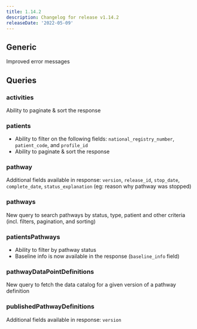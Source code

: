 ```yaml
---
title: 1.14.2
description: Changelog for release v1.14.2
releaseDate: '2022-05-09'
---
```


## Generic

Improved error messages

## Queries

### activities

Ability to paginate & sort the response

### patients

- Ability to filter on the following fields: `national_registry_number`, `patient_code`, and `profile_id`
- Ability to paginate & sort the response

### pathway

Additional fields available in response: `version`, `release_id`, `stop_date`, `complete_date`, `status_explanation` (eg: reason why pathway was stopped)

### pathways

New query to search pathways by status, type, patient and other criteria (incl. filters, pagination, and sorting)

### patientsPathways

- Ability to filter by pathway status
- Baseline info is now available in the response (`baseline_info` field)

### pathwayDataPointDefinitions

New query to fetch the data catalog for a given version of a pathway definition

### publishedPathwayDefinitions

Additional fields available in response: `version`
